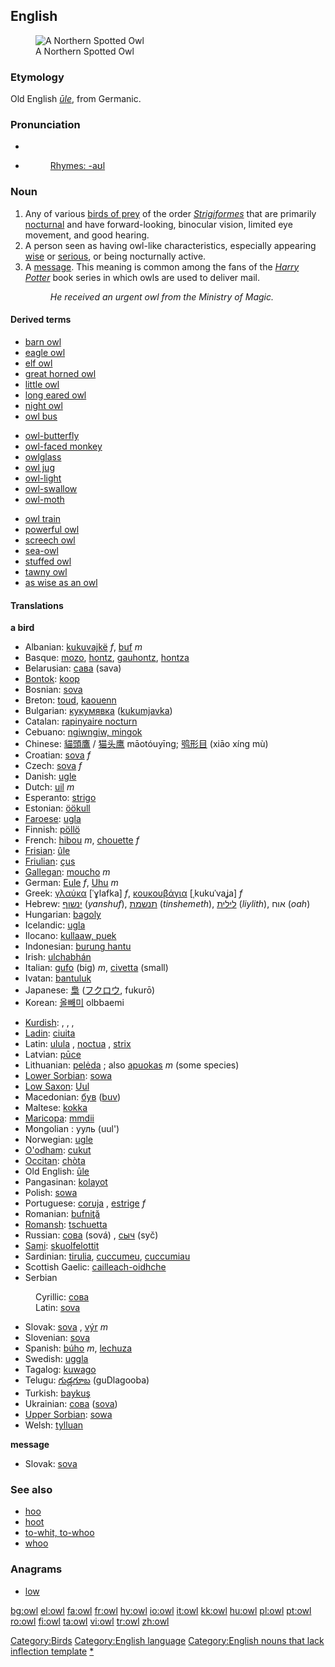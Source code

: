 {{see|Owl}}
{{wikipedia}}
==English==
[[Image:Northern Spotted Owl.USFWS-thumb.jpg|thumb|right|A Northern Spotted Owl]]
===Etymology===
Old English ''[[ule|ūle]]'', from Germanic.

===Pronunciation===
*{{IPA|/aʊl/}}
*{{SAMPA|/aUl/}}
*:[[Rhymes:English:-aʊl|Rhymes: -aʊl]]

=== Noun ===
{{en-noun}}

# Any of various [[bird of prey|birds of prey]] of the order ''[[Strigiformes]]'' that are primarily [[nocturnal]] and have forward-looking, binocular vision, limited eye movement, and good hearing. 
# A person seen as having owl-like characteristics, especially appearing [[wise]] or [[serious]], or being nocturnally active.
# A [[message]]. This meaning is common among the fans of the ''[[w:Harry Potter|Harry Potter]]'' book series in which owls are used to deliver mail.
#: ''He received an urgent owl from the Ministry of Magic.''

==== Derived terms ====
{{top3}}
*[[barn owl]]
*[[eagle owl]]
*[[elf owl]]
*[[great horned owl]]
*[[little owl]]
*[[long eared owl]]
*[[night owl]]
*[[owl bus]]
{{mid3}}
*[[owl-butterfly]]
*[[owl-faced monkey]]
*[[owlglass]]
*[[owl jug]]
*[[owl-light]]
*[[owl-swallow]]
*[[owl-moth]]
{{mid3}}
*[[owl train]]
*[[powerful owl]]
*[[screech owl]]
*[[sea-owl]]
*[[stuffed owl]]
*[[tawny owl]]
*[[as wise as an owl]]
{{bottom}}

====Translations====
'''a bird'''
{{top}}
*Albanian: [[kukuvajkë]] ''f'', [[buf]] ''m''
*Basque: [[mozo]], [[hontz]], [[gauhontz]], [[hontza]]
*Belarusian: [[сава]] (sava) {{f}}
*[[Bontok]]: [[koop]]
*Bosnian: [[sova#Bosnian|sova]] {{f}}
*Breton: [[toud]], [[kaouenn]]
*Bulgarian: [[кукумявка]] ([[kukumjavka]])
*Catalan: [[rapinyaire nocturn]]
*Cebuano: [[ngiwngiw, mingok]]
*Chinese: [[貓頭鷹]] / [[猫头鹰]] māotóuyīng; [[鸮形目]] (xiāo xíng mù)
*Croatian: [[sova]] ''f''
*Czech: [[sova]] ''f''
*Danish: [[ugle]]
*Dutch: [[uil]] ''m''
*Esperanto: [[strigo]]
*Estonian: [[öökull]]
*[[Faroese]]: [[ugla]]
*Finnish: [[pöllö]]
*French: [[hibou]] ''m'', [[chouette]] ''f''
*[[Frisian]]: [[ûle]]
*[[Friulian]]: [[çus]]
*[[Gallegan]]: [[moucho]] ''m''
*German: [[Eule]] ''f'', [[Uhu]] ''m''
*Greek: [[γλαύκα]] [ˈɣlafka] ''f'', [[κουκουβάγια]] [ˌkukuˈvaʝa] ''f''
*Hebrew: [[ינשוף]] (''yanshuf''), [[תנשמת]] (''tinshemeth''), [[לילית]] (''liylith''), אוח (''oah'')
*Hungarian: [[bagoly]]
*Icelandic: [[ugla]]
*Ilocano: [[kullaaw, puek]]
*Indonesian: [[burung hantu]]
*Irish: [[ulchabhán]]
*Italian: [[gufo]] (big) ''m'', [[civetta]] (small) {{f}}
*Ivatan: [[bantuluk]]
*Japanese: [[梟]] ([[フクロウ]], fukurō)
*Korean: [[올빼미]] olbbaemi
{{mid}}
*[[Kurdish]]: {{trad|ku|kund}}, {{trad|ku|bu}}, {{trad|ku|pû}}, {{trad|ku|pepûk}}
*[[Ladin]]: [[ciuita]]
*Latin: [[ulula]] {{f}}, [[noctua]] {{f}}, [[strix]] {{f}}
*Latvian: [[pūce]]
*Lithuanian: [[pelėda]] {{f}}; also [[apuokas]] ''m'' (some species)
*[[Lower Sorbian]]: [[sowa]]
*[[Low Saxon]]: [[Uul]] {{f}}
*Macedonian: [[був]] ([[buv]])
*Maltese: [[kokka]]
*[[Maricopa]]: [[mmdii]]
*Mongolian : ууль (uul')
*Norwegian: [[ugle]]
*[[O'odham]]: [[cukut]]
*[[Occitan]]: [[chòta]]
*Old English: [[ule|ūle]]
*Pangasinan: [[kolayot]]
*Polish: [[sowa]] {{f}}
*Portuguese: [[coruja]] {{f}}, [[estrige]] ''f''
*Romanian: [[bufniţă]]
*[[Romansh]]: [[tschuetta]]
*Russian: [[сова]] (sová) {{f}}, [[сыч]] (syč) {{m}}
*[[Sami]]: [[skuolfelottit]]
*Sardinian: [[tirulia]], [[cuccumeu]], [[cuccumiau]]
*Scottish Gaelic: [[cailleach-oidhche]]
*Serbian
:Cyrillic: [[сова#Serbian|сова]] {{f}}
:Latin: [[sova#Serbian|sova]] {{f}}
*Slovak: [[sova#Slovak|sova]] {{f}}, [[výr#Slovak|výr]] ''m''
*Slovenian: [[sova]] {{f}}
*Spanish: [[búho]] ''m'', [[lechuza]] {{f}}
*Swedish: [[uggla]]
*Tagalog: [[kuwago]]
*Telugu: [[గుడ్లగూబ]] (guDlagooba)
*Turkish: [[baykuş]]
*Ukrainian: [[сова]] ([[sova]]) {{f}}
*[[Upper Sorbian]]: [[sowa]]
*Welsh: [[tylluan]]
{{bottom}}

'''message'''
{{top}}
*Slovak: [[sova#Slovak|sova]] {{f}}
{{mid}}
{{bottom}}

===See also===
* [[hoo]]
* [[hoot]]
* [[to-whit, to-whoo]]
* [[whoo]]

===Anagrams===
*[[low]]

[[Category:Birds]]
[[Category:English language]]
[[Category:English nouns that lack inflection template]]
[[Category:Owls|*]]

[[bg:owl]]
[[el:owl]]
[[fa:owl]]
[[fr:owl]]
[[hy:owl]]
[[io:owl]]
[[it:owl]]
[[kk:owl]]
[[hu:owl]]
[[pl:owl]]
[[pt:owl]]
[[ro:owl]]
[[fi:owl]]
[[ta:owl]]
[[vi:owl]]
[[tr:owl]]
[[zh:owl]]